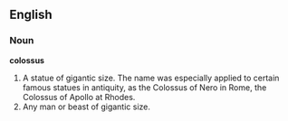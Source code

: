 ==English==

===Noun===

'''colossus'''

#A statue of gigantic size. The name was especially applied to certain famous statues in antiquity, as the Colossus of Nero in Rome, the Colossus of Apollo at Rhodes.
#Any man or beast of gigantic size.